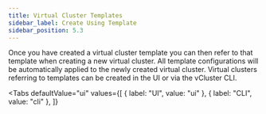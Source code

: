 ```yaml
---
title: Virtual Cluster Templates
sidebar_label: Create Using Template
sidebar_position: 5.3
---
```




Once you have created a virtual cluster template you can then refer to that template when
creating a new virtual cluster. All template configurations will be automatically applied to the
newly created virtual cluster. Virtual clusters referring to templates can be created in the UI
or via the vCluster CLI.

<Tabs
  defaultValue="ui"
  values={[
    { label: "UI", value: "ui" },
    { label: "CLI", value: "cli" },
  ]}
>
  <TabItem value="ui">
    <PartialVirtualClusterCreateUI />
  </TabItem>
  <TabItem value="cli">
    <PartialVirtualClusterCreateCLI />
  </TabItem>
</Tabs>
